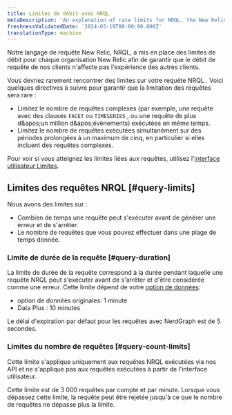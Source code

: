 ```yaml
---
title: Limites de débit avec NRQL
metaDescription: 'An explanation of rate limits for NRQL, the New Relic query language'
freshnessValidatedDate: '2024-03-19T00:00:00.000Z'
translationType: machine
---
```


Notre langage de requête New Relic, NRQL, a mis en place des limites de débit pour chaque organisation New Relic afin de garantir que le débit de requête de nos clients n'affecte pas l'expérience des autres clients.

Vous devriez rarement rencontrer des limites sur votre requête NRQL . Voici quelques directives à suivre pour garantir que la limitation des requêtes sera rare :

* Limitez le nombre de requêtes complexes (par exemple, une requête avec des clauses `FACET` ou `TIMESERIES` , ou une requête de plus d&amp;apos;un million d&amp;apos;événements) exécutées en même temps.
* Limitez le nombre de requêtes exécutées simultanément sur des périodes prolongées à un maximum de cinq, en particulier si elles incluent des requêtes complexes.

Pour voir si vous atteignez les limites liées aux requêtes, utilisez l'[interface utilisateur Limites](/docs/data-apis/manage-data/view-system-limits/).

## Limites des requêtes NRQL [#query-limits]

Nous avons des limites sur :

* Combien de temps une requête peut s'exécuter avant de générer une erreur et de s'arrêter.
* Le nombre de requêtes que vous pouvez effectuer dans une plage de temps donnée.

### Limite de durée de la requête [#query-duration]

La limite de durée de la requête correspond à la durée pendant laquelle une requête NRQL peut s'exécuter avant de s'arrêter et d'être considérée comme une erreur. Cette limite dépend de votre [option de données](/docs/accounts/accounts-billing/new-relic-one-pricing-billing/data-ingest-billing#data-prices):

* option de données originales: 1 minute
* Data Plus : 10 minutes

Le délai d'expiration par défaut pour les requêtes avec NerdGraph est de 5 secondes.

### Limites du nombre de requêtes [#query-count-limits]

Cette limite s'applique uniquement aux requêtes NRQL exécutées via nos API et ne s'applique pas aux requêtes exécutées à partir de l'interface utilisateur.

Cette limite est de 3 000 requêtes par compte et par minute. Lorsque vous dépassez cette limite, la requête peut être rejetée jusqu'à ce que le nombre de requêtes ne dépasse plus la limite.